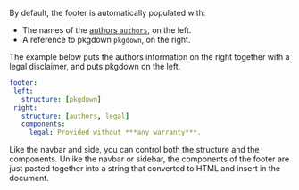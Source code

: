 By default, the footer is automatically populated with:

-   The names of the [authors `authors`](https://pkgdown.r-lib.org/reference/build_home.html#yaml-config-authors), on the left.
-   A reference to pkgdown `pkgdown`, on the right.

The example below puts the authors information on the right together with a legal disclaimer, and puts pkgdown on the left.

```yaml
footer:
 left:
   structure: [pkgdown]
 right:
   structure: [authors, legal]
   components:
     legal: Provided without ***any warranty***.
```

Like the navbar and side, you can control both the structure and the components.
Unlike the navbar or sidebar, the components of the footer are just pasted together into a string that converted to HTML and insert in the document.
